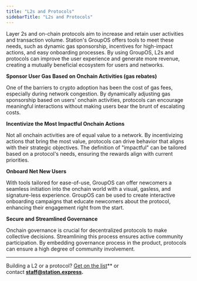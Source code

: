 ```yaml
---
title: "L2s and Protocols"
sidebarTitle: "L2s and Protocols"
---
```

Layer 2s and on-chain protocols aim to increase and retain user activities and transaction volume. Station's GroupOS offers tools to meet these needs, such as dynamic gas sponsorship, incentives for high-impact actions, and easy onboarding processes. By using GroupOS, L2s and protocols can improve the user experience and generate more revenue, creating a mutually beneficial ecosystem for users and networks.

**Sponsor User Gas Based on Onchain Activities (gas rebates)**

One of the barriers to crypto adoption has been the cost of gas fees, especially during network congestion. By dynamically adjusting gas sponsorship based on users' onchain activities, protocols can encourage meaningful interactions without making users bear the brunt of escalating costs.

**Incentivize the Most Impactful Onchain Actions**

Not all onchain activities are of equal value to a network. By incentivizing actions that bring the most value, protocols can drive behavior that aligns with their strategic objectives. The definition of "impactful" can be tailored based on a protocol's needs, ensuring the rewards align with current priorities.

**Onboard Net New Users**

With tools tailored for ease-of-use, GroupOS can offer newcomers a seamless initiation into the onchain world with a visual, gasless, and signature-less experience. GroupOS can be used to create interactive onboarding campaigns that educate newcomers about the protocol, enhancing their engagement right from the start.

**Secure and Streamlined Governance**

Onchain governance is crucial for decentralized protocols to make collective decisions. Streamlining this process ensures active community participation. By embedding governance process in the product, protocols can ensure a high degree of community involvement.

---
Building a L2 or a protocol? [Get on the list](https://6vdcjqzyfj3.typeform.com/to/x3xer1Rs)** or contact **[staff@station.express](mailto:staff@station.express).**


